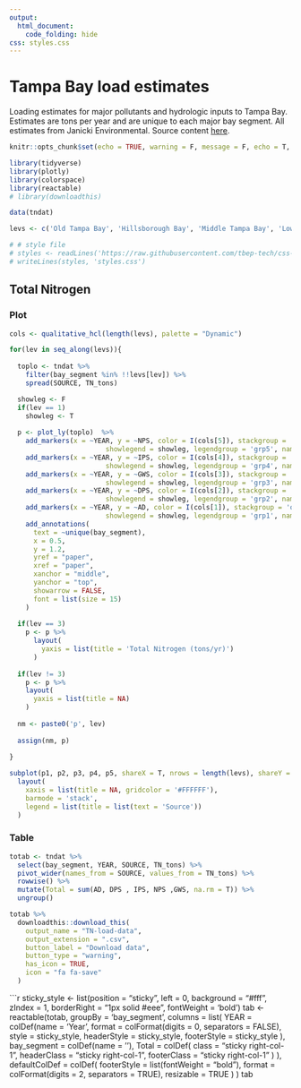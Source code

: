 ```yaml
---
output: 
  html_document:
    code_folding: hide
css: styles.css
---
```


# Tampa Bay load estimates 

Loading estimates for major pollutants and hydrologic inputs to Tampa Bay.  Estimates are tons per year and are unique to each major bay segment.  All estimates from Janicki Environmental. Source content [here](https://github.com/tbep-tech/load-estimates).

```r
knitr::opts_chunk$set(echo = TRUE, warning = F, message = F, echo = T, fig.path = 'figs/', fig.path = 'figures/')

library(tidyverse)
library(plotly)
library(colorspace)
library(reactable)
# library(downloadthis)

data(tndat)

levs <- c('Old Tampa Bay', 'Hillsborough Bay', 'Middle Tampa Bay', 'Lower Tampa Bay', 'Remainder Lower Tampa Bay')

# # style file
# styles <- readLines('https://raw.githubusercontent.com/tbep-tech/css-styling/master/styles.css')
# writeLines(styles, 'styles.css')
```

## Total Nitrogen {.tabset .tabset-pills}

### Plot

```r
cols <- qualitative_hcl(length(levs), palette = "Dynamic")

for(lev in seq_along(levs)){
  
  toplo <- tndat %>% 
    filter(bay_segment %in% !!levs[lev]) %>% 
    spread(SOURCE, TN_tons)

  showleg <- F
  if(lev == 1)
    showleg <- T
  
  p <- plot_ly(toplo)  %>% 
    add_markers(x = ~YEAR, y = ~NPS, color = I(cols[5]), stackgroup = 'one', mode = 'none', marker = list(opacity = 0, size = 0), 
                        showlegend = showleg, legendgroup = 'grp5', name = 'NPS') %>%   
    add_markers(x = ~YEAR, y = ~IPS, color = I(cols[4]), stackgroup = 'one', mode = 'none', marker = list(opacity = 0, size = 0), 
                        showlegend = showleg, legendgroup = 'grp4', name = 'IPS') %>% 
    add_markers(x = ~YEAR, y = ~GWS, color = I(cols[3]), stackgroup = 'one', mode = 'none', marker = list(opacity = 0, size = 0), 
                        showlegend = showleg, legendgroup = 'grp3', name = 'GWS') %>% 
    add_markers(x = ~YEAR, y = ~DPS, color = I(cols[2]), stackgroup = 'one', mode = 'none', marker = list(opacity = 0, size = 0), 
                        showlegend = showleg, legendgroup = 'grp2', name = 'DPS') %>% 
    add_markers(x = ~YEAR, y = ~AD, color = I(cols[1]), stackgroup = 'one', mode = 'none', marker = list(opacity = 0, size = 0), 
                        showlegend = showleg, legendgroup = 'grp1', name = 'AD') %>% 
    add_annotations(
      text = ~unique(bay_segment),
      x = 0.5,
      y = 1.2,
      yref = "paper",
      xref = "paper",
      xanchor = "middle",
      yanchor = "top",
      showarrow = FALSE,
      font = list(size = 15)
    )
  
  if(lev == 3)
    p <- p %>% 
      layout(
        yaxis = list(title = 'Total Nitrogen (tons/yr)')
      )
  
  if(lev != 3)
    p <- p %>% 
    layout(
      yaxis = list(title = NA)
    )
  
  nm <- paste0('p', lev)
  
  assign(nm, p)
  
}

subplot(p1, p2, p3, p4, p5, shareX = T, nrows = length(levs), shareY = F, titleY = T) %>%
  layout(
    xaxis = list(title = NA, gridcolor = '#FFFFFF'),
    barmode = 'stack',
    legend = list(title = list(text = 'Source'))
  )
```

### Table

```r
totab <- tndat %>% 
  select(bay_segment, YEAR, SOURCE, TN_tons) %>% 
  pivot_wider(names_from = SOURCE, values_from = TN_tons) %>% 
  rowwise() %>% 
  mutate(Total = sum(AD, DPS , IPS, NPS ,GWS, na.rm = T)) %>% 
  ungroup()

totab %>%
  downloadthis::download_this(
    output_name = "TN-load-data",
    output_extension = ".csv",
    button_label = "Download data",
    button_type = "warning",
    has_icon = TRUE,
    icon = "fa fa-save"
  )
```

```r
sticky_style <- list(position = "sticky", left = 0, background = "#fff", zIndex = 1,
                       borderRight = "1px solid #eee", fontWeight = 'bold')
tab <- reactable(totab,
                   groupBy = 'bay_segment',
                   columns = list(
                     YEAR = colDef(name = 'Year', 
                                   format = colFormat(digits = 0, separators = FALSE), 
                                   style = sticky_style, 
                                   headerStyle = sticky_style, 
                                   footerStyle = sticky_style
                                   ), 
                     bay_segment = colDef(name = ''), 
                     Total = colDef(
                        class = "sticky right-col-1", 
                        headerClass = "sticky right-col-1",
                        footerClass = "sticky right-col-1"
                     )
                   ),
                   defaultColDef = colDef(
                     footerStyle = list(fontWeight = "bold"),
                     format = colFormat(digits = 2, separators = TRUE),
                     resizable = TRUE
                     )
)
tab